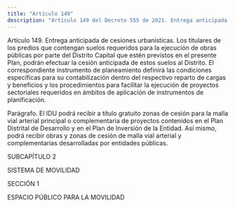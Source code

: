 ```yaml
---
title: "Artículo 149"
description: "Artículo 149 del Decreto 555 de 2021. Entrega anticipada de cesiones urbanísticas."
---
```


Artículo 149. Entrega anticipada de cesiones urbanísticas. Los titulares de los predios que contengan suelos requeridos para la ejecución de obras públicas por parte del Distrito Capital que estén previstos en el presente Plan, podrán efectuar la cesión anticipada de estos suelos al Distrito. El correspondiente instrumento de planeamiento definirá las condiciones específicas para su contabilización dentro del respectivo reparto de cargas y beneficios y los procedimientos para facilitar la ejecución de proyectos sectoriales requeridos en ámbitos de aplicación de instrumentos de planificación.
 
Parágrafo. El IDU podrá recibir a título gratuito zonas de cesión para la malla vial arterial principal o complementaria de proyectos contenidos en el Plan Distrital de Desarrollo y en el Plan de Inversión de la Entidad. Así mismo, podrá recibir obras y zonas de cesión de malla vial arterial y complementarias desarrolladas por entidades públicas.
 
SUBCAPÍTULO 2
 
SISTEMA DE MOVILIDAD
 
SECCIÓN 1
 
ESPACIO PÚBLICO PARA LA MOVILIDAD